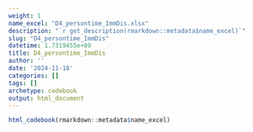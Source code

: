 ```yaml
---
weight: 1
name_excel: "D4_persontime_ImmDis.xlsx"
description: "`r get_description(rmarkdown::metadata$name_excel)`"
slug: "D4_persontime_ImmDis"
datetime: 1.7319455e+09
title: D4_persontime_ImmDis
author: ''
date: '2024-11-18'
categories: []
tags: []
archetype: codebook
output: html_document
---
```


```r
html_codebook(rmarkdown::metadata$name_excel)
```
